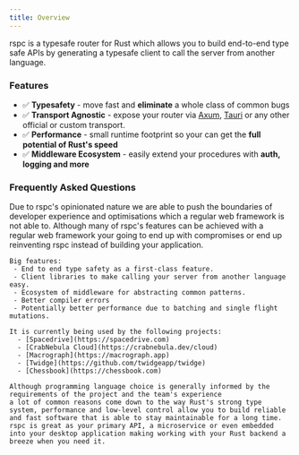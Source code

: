 ```yaml
---
title: Overview
---
```



rspc is a typesafe router for Rust which allows you to build end-to-end type safe APIs by generating a typesafe client to call the server from another language.

### Features

- ✅ **Typesafety** - move fast and **eliminate** a whole class of common bugs
- ✅ **Transport Agnostic** - expose your router via [Axum](https://github.com/tokio-rs/axum), [Tauri](https://tauri.app) or any other official or custom transport.
- ✅ **Performance** - small runtime footprint so your can get the **full potential of Rust's speed**
- ✅ **Middleware Ecosystem** - easily extend your procedures with **auth, logging and more**

### Frequently Asked Questions

<Accordions>
  <Accordion title="Why would I use rspc over my existing web framework?">
    Due to rspc's opinionated nature we are able to push the boundaries of developer experience and optimisations which a regular web framework is not able to.
    Although many of rspc's features can be achieved with a regular web framework your going to end up with compromises or end up reinventing rspc instead of building your application.

    Big features:
     - End to end type safety as a first-class feature.
     - Client libraries to make calling your server from another language easy.
     - Ecosystem of middleware for abstracting common patterns.
     - Better compiler errors
     - Potentially better performance due to batching and single flight mutations.

  </Accordion>

  <Accordion title="Who is using rspc in production?">

    It is currently being used by the following projects:
      - [Spacedrive](https://spacedrive.com)
      - [CrabNebula Cloud](https://crabnebula.dev/cloud)
      - [Macrograph](https://macrograph.app)
      - [Twidge](https://github.com/twidgeapp/twidge)
      - [Chessbook](https://chessbook.com)

  </Accordion>

  <Accordion title="Why would I use Rust instead of Typescript?">

    Although programming language choice is generally informed by the requirements of the project and the team's experience
    a lot of common reasons come down to the way Rust's strong type system, performance and low-level control allow you to build reliable and fast software that is able to stay maintainable for a long time.
    rspc is great as your primary API, a microservice or even embedded into your desktop application making working with your Rust backend a breeze when you need it.

  </Accordion>
</Accordions>
